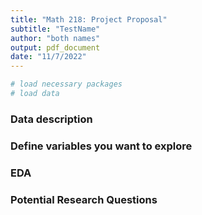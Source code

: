 ```yaml
---
title: "Math 218: Project Proposal"
subtitle: "TestName"
author: "both names"
output: pdf_document
date: "11/7/2022"
---
```


```r
# load necessary packages
# load data
```

### Data description

### Define variables you want to explore

### EDA

### Potential Research Questions